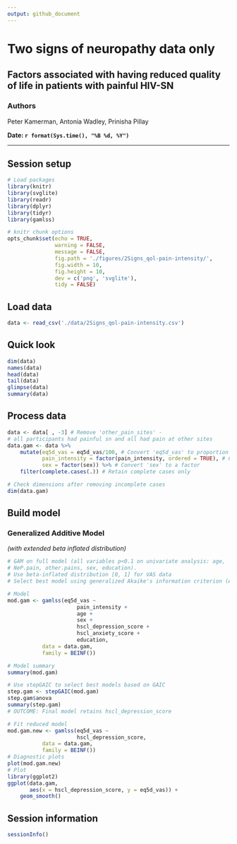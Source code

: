 ```yaml
---
output: github_document
---
```

# Two signs of neuropathy data only

## Factors associated with having reduced quality of life in patients with painful HIV-SN

### Authors
Peter Kamerman, Antonia Wadley, Prinisha Pillay

**Date: `r format(Sys.time(), "%B %d, %Y")`**

***

## Session setup
```r
# Load packages
library(knitr)
library(svglite)
library(readr)
library(dplyr)
library(tidyr)
library(gamlss)

# knitr chunk options
opts_chunk$set(echo = TRUE,
               warning = FALSE,
               message = FALSE,
               fig.path = './figures/2Signs_qol-pain-intensity/',
               fig.width = 10,
               fig.height = 10,
               dev = c('png', 'svglite'),
               tidy = FALSE)
```

## Load data
```r
data <- read_csv('./data/2Signs_qol-pain-intensity.csv')
```

## Quick look
```r
dim(data)
names(data)
head(data)
tail(data)
glimpse(data)
summary(data)
```

## Process data
```r
data <- data[ , -3] # Remove 'other_pain_sites' - 
# all participants had painful sn and all had pain at other sites
data.gam <- data %>%
    mutate(eq5d_vas = eq5d_vas/100, # Convert 'eq5d_vas' to proportion
           pain_intensity = factor(pain_intensity, ordered = TRUE), # Convert 'pain_intensity' to an ordered factor
           sex = factor(sex)) %>% # Convert 'sex' to a factor
    filter(complete.cases(.)) # Retain complete cases only

# Check dimensions after removing incomplete cases
dim(data.gam)
```

## Build model
### Generalized Additive Model 
_(with extended beta inflated distribution)_
```r
# GAM on full model (all variables p<0.1 on univariate analysis: age, 
# NeP.pain, other.pains, sex, education).
# Use beta-inflated distribution [0, 1] for VAS data
# Select best model using generalized Akaike's information criterion (AIC).

# Model
mod.gam <- gamlss(eq5d_vas ~ 
                      pain_intensity +
                      age +
                      sex +
                      hscl_depression_score +
                      hscl_anxiety_score +
                      education, 
           data = data.gam,
           family = BEINF())

# Model summary 
summary(mod.gam)

# Use stepGAIC to select best models based on GAIC
step.gam <- stepGAIC(mod.gam)
step.gam$anova
summary(step.gam)
# OUTCOME: Final model retains hscl_depression_score

# Fit reduced model
mod.gam.new <- gamlss(eq5d_vas ~ 
                      hscl_depression_score,
           data = data.gam,
           family = BEINF())
# Diagnostic plots
plot(mod.gam.new)
# Plot
library(ggplot2)
ggplot(data.gam, 
       aes(x = hscl_depression_score, y = eq5d_vas)) +
    geom_smooth()
```

## Session information
```r
sessionInfo()
```
